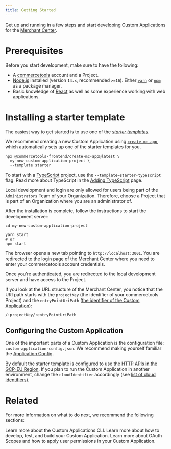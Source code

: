 ```yaml
---
title: Getting Started
---
```


Get up and running in a few steps and start developing Custom Applications for the [Merchant Center](https://commercetools.com/features/business-tooling).

# Prerequisites

Before you start development, make sure to have the following:

- A [commercetools](https://docs.commercetools.com/getting-started) account and a Project.
- [Node.js](https://nodejs.org/en/) installed (version `14.x`, recommended `>=16`). Either [`yarn`](https://yarnpkg.com/) or [`npm`](https://www.npmjs.com/get-npm) as a package manager.
- Basic knowledge of [React](https://reactjs.org/) as well as some experience working with web applications.

# Installing a starter template

The easiest way to get started is to use one of the [_starter templates_](https://github.com/commercetools/merchant-center-application-kit/tree/main/application-templates).

We recommend creating a new Custom Application using [`create-mc-app`](/api-reference/create-mc-app), which automatically sets up one of the starter templates for you.

```console noPromptLines="2-3"
npx @commercetools-frontend/create-mc-app@latest \
  my-new-custom-application-project \
  --template starter
```

To start with a [TypeScript](https://www.typescriptlang.org/) project, use the `--template=starter-typescript` flag. Read more about TypeScript in the [Adding TypeScript](/development/adding-typescript) page.

<Info>

Local development and login are only allowed for users being part of the `Administrators` Team of your Organization. Therefore, choose a Project that is part of an Organization where you are an administrator of.

</Info>

After the installation is complete, follow the instructions to start the development server:

```console
cd my-new-custom-application-project

yarn start
# or
npm start
```

The browser opens a new tab pointing to `http://localhost:3001`. You are redirected to the login page of the Merchant Center where you need to enter your commercetools account credentials.

Once you're authenticated, you are redirected to the local development server and have access to the Project.

If you look at the URL structure of the Merchant Center, you notice that the URI path starts with the `projectKey` (the identifier of your commercetools Project) and the `entryPointUriPath` ([the identifier of the Custom Application](/api-reference/application-config#entrypointuripath)):

```
/:projectKey/:entryPointUriPath
```

## Configuring the Custom Application

One of the important parts of a Custom Application is the configuration file: `custom-application-config.json`.
We recommend making yourself familiar the [Application Config](/api-reference/application-config).

By default the starter template is configured to use the [HTTP APIs in the GCP-EU Region](https://docs.commercetools.com/api/general-concepts#regions). If you plan to run the Custom Application in another environment, change the `cloudIdentifier` accordingly (see [list of cloud identifiers](/concepts/merchant-center-api#cloud-identifiers)).

# Related

For more information on what to do next, we recommend the following sections:

<Cards smallTitle clickable>
  <Card
    title="CLI"
    href="/api-reference/cli"
  >
    Learn more about the Custom Applications CLI.
  </Card>
  <Card
    title="Development guidelines"
    href="/development"
  >
    Learn more about how to develop, test, and build your Custom Application.
  </Card>
  <Card
    title="OAuth Scopes and user permissions"
    href="/concepts/oauth-scopes-and-user-permissions"
  >
    Learn more about OAuth Scopes and how to apply user permissions in your Custom Application.
  </Card>
</Cards>

